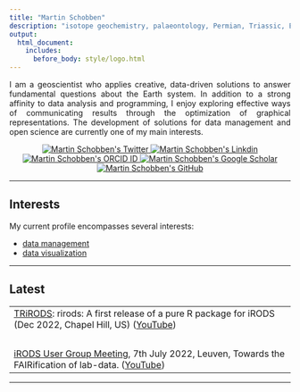 ```yaml
---
title: "Martin Schobben"
description: "isotope geochemistry, palaeontology, Permian, Triassic, Earth system"
output:
  html_document:
    includes:
      before_body: style/logo.html
---
```


<p style="text-align:justify;">
I am a geoscientist who applies creative, data-driven solutions to answer fundamental questions about the Earth system. In addition to a strong affinity to data analysis and programming, I enjoy exploring effective ways of communicating results through the optimization of graphical representations. The development of solutions for data management and open science are currently one of my main interests.
</p>

<!-- BEGIN BADGES SOCIAL -->
<p align="center">
  <a href="https://twitter.com/MartinSchobben">
    <img src="https://img.shields.io/twitter/url?url=https://twitter.com/MartinSchobben&label=Twitter" alt="Martin Schobben's Twitter"/>
  </a>
  <a href="https://www.linkedin.com/in/martin-schobben-30633320a/">
    <img src="https://img.shields.io/badge/--x.svg?style=social&logo=LinkedIn&label=LinkedIn&url=null" alt="Martin Schobben's Linkdin"/>
  </a>
  <a href="https://orcid.org/0000-0001-8560-0037">
    <img src="https://img.shields.io/badge/--x.svg?style=social&logo=orcid&logoColor=A6CE39&label=ORCID&url=' '" alt="Martin Schobben's ORCID ID"/>
  </a>
  <a href="https://scholar.google.com/citations?user=y-t4A90AAAAJ&hl=en">
    <img src="https://img.shields.io/badge/--x.svg?style=social&logo=GoogleScholar&logoColor=4285F4&label=Google%20Scholar&url=%00" alt="Martin Schobben's Google Scholar"/>
  </a>
  <a href="https://github.com/MartinSchobben">
    <img src="https://img.shields.io/badge/--x.svg?style=social&logo=github&label=GitHub&message==hello" alt="Martin Schobben's GitHub"/>
  </a>
</p>
<!-- END BADGES SOCIAL -->


---

## Interests 

My current profile encompasses several interests: 

 - [data management](https://martinschobben.github.io/webpage/Projects.html)
 - [data visualization](https://martinschobben.github.io/webpage/Projects.html)

---

## Latest

<table>

<tr><td>[TRiRODS](https://irods.org/trirods/): rirods: A first release of a pure R package for iRODS (Dec 2022, Chapel Hill, US) ([YouTube](https://www.youtube.com/watch?v=tZbWstlXKzE))
</br></td></tr>
<tr><td></br></td></tr>
<tr><td>[iRODS User Group Meeting](https://irods.org/ugm2022/), 7th July 2022, Leuven, Towards the FAIRification of lab-data.  ([YouTube](https://www.youtube.com/watch?v=nBpmkTWji-g)) </br></td></tr>

</table>


---


<br>
<br>
<br>

